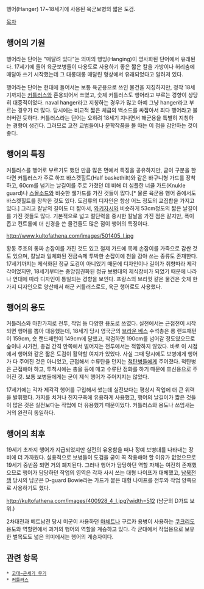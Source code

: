 행어(Hanger) 
17~18세기에 사용된 육군보병의 짧은 도검.

[[목차]]

== 행어의 기원 ==

행어라는 단어는 "매달려 있다"는 의미의 행잉(Hanging)이 명사화된 단어에서 유래된다. 17세기에 들어 육군보병들이 다용도로 사용하기 좋은 짧은 칼을 가방이나 허리춤에 매달아 쓰기 시작했는데 그 대롱대롱 매달린 형상에서 유래되었다고 알려져 있다. 

행어라는 단어는 현대에 들어서는 보통 육군용으로 쓰인 물건을 지칭하지만, 정작 18세기까지는 [[커틀러스]]와 혼용되어서 쓰였고, 숫제 커틀러스도 행어라고 부르는 경향이 상당히 대중적이었다. naval hanger라고 지칭하는 경우가 많고 아예 그냥 hanger라고 부르는 경우가 더 많다. 당시에는 비교적 짧은 체급의 백소드를 싸잡아서 죄다 행어라고 불러버린 듯하다. 커틀러스라는 단어는 오히려 18세기 지나면서 해군용을 특별히 지칭하는 경향이 생긴다. 그러므로 고전 교범들이나 문학작품을 볼 때는 이 점을 감안하는 것이 좋다. 


== 행어의 특징 ==

커틀러스를 행어로 부르기도 했던 만큼 많은 면에서 특징을 공유하지만, 굳이 구분을 한다면 커틀러스가 주로 하프 바스켓힐트(Half baskethilt)와 같은 바구니형 가드를 장착하고, 60cm를 넘기는 날길이를 주로 가졌던 데 비해 더 심플한 너클 가드(Knukle guard)나 [[스몰소드]]와 비슷한 쉘가드를 가진 것들이 많다.[* 물론 육군용 행어 중에서도 바스켓힐트를 장착한 것도 있다. 도검류의 디자인은 항상 어느 정도의 교집합을 가지고 있다.] 그리고 칼날의 길이도 더 짧아서, [[와키자시]]와 비슷하게 53cm정도의 짧은 날길이를 가진 것들도 많다. 기본적으로 넓고 절단력을 중시한 칼날을 가진 점은 같지만, 폭이 좁고 컨트롤에 더 신경을 쓴 물건들도 많은 점이 행어의 특징이다. 

http://www.kultofathena.com/images/501405_l.jpg

황동 주조의 통짜 손잡이를 가진 것도 있고 철제 가드에 목제 손잡이를 가죽으로 감싼 것도 있으며, 칼날과 일체화된 전금속제 투박한 손잡이에 천을 감아 쓰는 종류도 존재한다. 17세기까지는 제식화된 정규 도검이 아니었기 때문에 디자인이나 길이가 취향따라 제각각이었지만, 18세기부터는 중앙집권화된 정규 보병대의 제식장비가 되었기 때문에 나라나 연대에 따라 디자인이 통일되는 경향을 보인다. 프랑스의 브리큇 같은 물건은 숫제 한가지 디자인으로 양산해서 해군 커틀러스로도, 육군 행어로도 사용했다. 

== 행어의 용도 ==

커틀러스와 마찬가지로 전투, 작업 등 다양한 용도로 쓰였다. 실전에서는 근접전이 시작되면 행어를 뽑아 대응했는데, 18세기 당시 영국군의 [[브라운 베스]] 수석총은 롱 랜드패턴이 159cm, 숏 랜드패턴이 149cm에 달했고, 착검하면 190cm를 넘어갈 정도였으므로 숲이나 시가전, 총검 간격 안쪽에서 벌어지는 전투에서는 적합하지 않았다. 바로 이 시점에서 행어와 같은 짧은 도검이 활약할 여지가 있었다. 사실 그때 당시에도 보병에게 행어가 다 주어진 것은 아니었고, 근접해서 수류탄을 던지는 [[척탄병]]들에게 주어졌다. 척탄병은 근접해야 하고, 투척시에는 총을 등에 매고 수류탄 점화를 하기 때문에 호신용으로 주어진 것. 보통 보병들에게는 굳이 제식 행어가 주어지지는 않았다. 

17세기에는 각자 제각각 행어를 구입해서 썼는데 실전보다는 평상시 작업에 더 큰 위력을 발휘했다. 가지를 치거나 진지구축에 유용하게 사용했고, 행어의 날길이가 짧은 것들이 많은 것은 실전보다는 작업에 더 유용했기 때문이었다. 커틀러스와 용도나 쓰임새는 거의 완전히 동일하다.

== 행어의 최후 ==

19세기 초까지 행어가 지급되었지만 실전의 유용함을 떠나 정예 보병대를 나타내는 장비에 더 가까웠다. 실용적으로 보병들이 도검을 굳이 꼭 착용해야 할 이유가 없었으므로 19세기 중반쯤 되면 거의 폐지된다. 그러나 행어가 담당하던 역할 자체는 여전히 존재했으므로 행어가 담당하던 작업의 영역은 각자 사서 쓰는 대형 나이프가 대체했고, [[남북전쟁]] 당시의 남군은 D-guard Bowie라는 가드가 붙은 대형 나이프를 전투와 작업 양쪽으로 사용하기도 했다.

http://kultofathena.com/images/400928_4_l.jpg?width=512
(남군의 D가드 보위.)

2차대전과 베트남전 당시 미군이 사용하던 [[마체트]]나 구르카 용병이 사용하는 [[쿠크리]]도 용도와 역할면에서 과거의 행어의 역할을 계승하고 있다. 각 군대에서 작업용으로 보유한 벌목도도 넓은 의미에서는 행어의 계승자이다. 

== 관련 항목 ==

 * [[고대~근세기 무기]]
 * [[커틀러스]]
